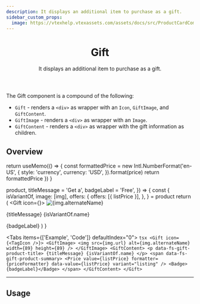 ```yaml
---
description: It displays an additional item to purchase as a gift.
sidebar_custom_props:
  image: https://vtexhelp.vtexassets.com/assets/docs/src/ProductCardComponent___e6502d57cf7e5bf247f86b64577d4141.png
---
```





<header>

# Gift

It displays an additional item to purchase as a gift.

</header>

The Gift component is a compound of the following:

- `Gift` - renders a `<div>` as wrapper with an `Icon`, `GiftImage`, and `GiftContent`.
- `GiftImage` - renders a `<div>` as wrapper with an `Image`.
- `GiftContent` - renders a `<div>` as wrapper with the gift information as children.

## Overview

  return useMemo(() => {
    const formattedPrice = new Intl.NumberFormat('en-US', {
      style: 'currency',
      currency: 'USD',
    }).format(price)
    return formattedPrice
  })
}

  product,
  titleMessage = 'Get a',
  badgeLabel = 'Free',
}) => {
  const {
    isVariantOf,
    image: [img],
    offers: {
      offers: [{ listPrice }],
    },
  } = product
  return (
    <Gift icon={<TagIcon />}>
      <GiftImage>
        <img src={img.url} alt={img.alternateName} width={89} height={89} />
      </GiftImage>
      <GiftContent>
        <p data-fs-gift-product-title>
          {titleMessage} {isVariantOf.name}
        </p>
        <span data-fs-gift-product-summary>
          <Price
            value={listPrice}
            formatter={priceFormatter}
            data-value={listPrice}
            variant="listing"
          />
          <Badge>{badgeLabel}</Badge>
        </span>
      </GiftContent>
    </Gift>
  )
}

<Tabs items={['Example', 'Code']} defaultIndex="0">
  <Tab>
    <OverviewSection>
      <GiftTemplate product={product} />
    </OverviewSection>
  </Tab>
  <Tab>
    ```tsx
    <Gift icon={<TagIcon />}>
      <GiftImage>
        <img src={img.url} alt={img.alternateName} width={89} height={89} />
      </GiftImage>
      <GiftContent>
        <p data-fs-gift-product-title>
          {titleMessage} {isVariantOf.name}
        </p>
        <span data-fs-gift-product-summary>
          <Price
            value={listPrice}
            formatter={priceFormatter}
            data-value={listPrice}
            variant="listing"
          />
          <Badge>{badgeLabel}</Badge>
        </span>
      </GiftContent>
    </Gift>
    ```
  </Tab>
</Tabs>

---

## Usage

